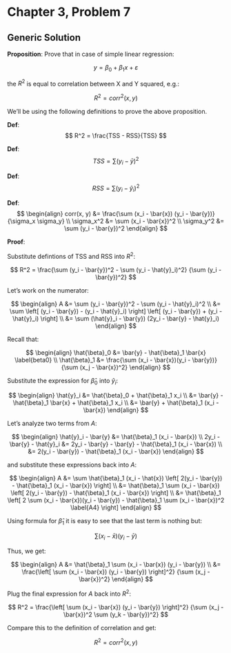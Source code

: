 Chapter 3, Problem 7
========================================================

Generic Solution
--------------------------------------------------------

**Proposition**: Prove that in case of simple linear regression:

$$ y = \beta_0 + \beta_1 x + \varepsilon $$

the $R^2$ is equal to correlation between X and Y squared, e.g.:

$$ R^2 = corr^2(x, y) $$

We'll be using the following definitions to prove the above proposition.

**Def**:
$$ R^2 = \frac{TSS - RSS}{TSS} $$

**Def**:
$$ TSS = \sum (y_i - \bar{y})^2 \label{TSS} $$

**Def**:
$$ RSS = \sum (y_i - \hat{y}_i)^2 \label{RSS} $$ 

**Def**:
$$
\begin{align}
  corr(x, y) &= \frac{\sum (x_i - \bar{x}) (y_i - \bar{y})}
                     {\sigma_x \sigma_y} \\
  \sigma_x^2 &= \sum (x_i - \bar{x})^2 \\
  \sigma_y^2 &= \sum (y_i - \bar{y})^2
\end{align}
$$

**Proof**:

Substitute defintions of TSS and RSS into $R^2$:

$$
R^2 = \frac{\sum (y_i - \bar{y})^2 - \sum (y_i - \hat{y}_i)^2}
           {\sum (y_i - \bar{y})^2}
$$

Let's work on the numerator:

$$
\begin{align}
  A &= \sum (y_i - \bar{y})^2 - \sum (y_i - \hat{y}_i)^2 \\
    &= \sum \left[ (y_i - \bar{y}) - (y_i - \hat{y}_i) \right] 
            \left[ (y_i - \bar{y}) + (y_i - \hat{y}_i) \right] \\
    &= \sum (\hat{y}_i - \bar{y})
            (2y_i - \bar{y} - \hat{y}_i)
\end{align}
$$

Recall that:

$$
\begin{align}
  \hat{\beta}_0 &= \bar{y} - \hat{\beta}_1 \bar{x} \label{beta0} \\
  \hat{\beta}_1 &= \frac{\sum (x_i - \bar{x})(y_i - \bar{y})}
                        {\sum (x_j - \bar{x})^2}
\end{align}
$$

Substitute the expression for $\hat{\beta}_0$ into $\hat{y}_i$:

$$
\begin{align}
  \hat{y}_i &= \hat{\beta}_0 + \hat{\beta}_1 x_i \\
            &= \bar{y} - \hat{\beta}_1 \bar{x} + \hat{\beta}_1 x_i \\
            &= \bar{y} + \hat{\beta}_1 (x_i - \bar{x})
\end{align}
$$

Let's analyze two terms from $A$:

$$
\begin{align}
         \hat{y}_i - \bar{y} &= \hat{\beta}_1 (x_i - \bar{x}) \\
  2y_i - \bar{y} - \hat{y}_i &= 2y_i - \bar{y} - \bar{y} -
                                \hat{\beta}_1 (x_i - \bar{x}) \\
                             &= 2(y_i - \bar{y}) - 
                                \hat{\beta}_1 (x_i - \bar{x}) 
\end{align}
$$

and substitute these expressions back into $A$:

$$
\begin{align}
  A &= \sum \hat{\beta}_1 (x_i - \hat{x})
            \left[ 2(y_i - \bar{y}) - \hat{\beta}_1 (x_i - \bar{x}) \right] \\
    &= \hat{\beta}_1 \sum (x_i - \bar{x})
                          \left[ 2(y_i - \bar{y}) -
                                 \hat{\beta}_1 (x_i - \bar{x}) \right] \\
    &= \hat{\beta}_1
       \left[ 2 \sum (x_i - \bar{x})(y_i - \bar{y}) -
              \hat{\beta}_1 \sum (x_i - \bar{x})^2 \label{A4} \right]
\end{align}
$$

Using formula for $\hat{\beta}_1$ it is easy to see that the last term is
nothing but:

$$ \sum (x_i - \bar{x}) (y_i - \bar{y}) $$

Thus, we get:

$$
\begin{align}
  A &= \hat{\beta}_1 \sum (x_i - \bar{x}) (y_i - \bar{y}) \\
    &= \frac{\left[ \sum (x_i - \bar{x}) (y_i - \bar{y}) \right]^2}
            {\sum (x_j - \bar{x})^2}
\end{align}
$$

Plug the final expression for $A$ back into $R^2$:

$$
R^2 = \frac{\left[ \sum (x_i - \bar{x}) (y_i - \bar{y}) \right]^2}
           {\sum (x_j - \bar{x})^2 \sum (y_k - \bar{y})^2}
$$

Compare this to the definition of correlation and get:

$$ R^2 = corr^2(x, y) $$